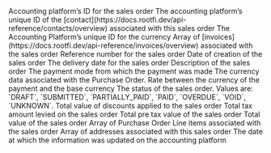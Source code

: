 <ResponseField name="platform_id" type="string" required>
  Accounting platform’s ID for the sales order
</ResponseField>

<ResponseField name="contact_id" type="string">
  The accounting platform’s unique ID of the [contact](https://docs.rootfi.dev/api-reference/contacts/overview) associated with this sales order
</ResponseField>

<ResponseField name="currency_id" type="string">
  The Accounting Platform’s unique ID for the currency
</ResponseField>

<ResponseField name="invoice_ids" type="string[]">
  Array of [invoices](https://docs.rootfi.dev/api-reference/invoices/overview) associated with the sales order
</ResponseField>

<ResponseField name="document_number" type="string">
  Reference number for the sales order
</ResponseField>

<ResponseField name="posted_date" type="string">
  Date of creation of the sales order
</ResponseField>

<ResponseField name="delivery_date" type="string">
  The delivery date for the sales order
</ResponseField>

<ResponseField name="description" type="string">
  Description of the sales order
</ResponseField>

<ResponseField name="payment_mode" type="string">
  The payment mode from which the payment was made
</ResponseField>

<ResponseField name="currency" type="Object">
  The currency data associated with the Purchase Order.
  <Expandable title="properties">
    <ResponseField name="data" type="Object">
      <Expandable title="properties">
        <Snippet file="currency_snippet.mdx" />
      </Expandable>
    </ResponseField>
  </Expandable>
</ResponseField>

<ResponseField name="currency_rate" type="float">
  Rate between the currency of the payment and the base currency
</ResponseField>

<ResponseField name="status" type="enum">
  The status of the sales order. Values are: `DRAFT`, `SUBMITTED`, `PARTIALLY_PAID`, `PAID`, `OVERDUE`, `VOID`, `UNKNOWN`.
</ResponseField>

<ResponseField name="total_discount" type="float">
  Total value of discounts applied to the sales order
</ResponseField>

<ResponseField name="tax_amount" type="float">
  Total tax amount levied on the sales order
</ResponseField>

<ResponseField name="sub_total" type="float">
  Total pre tax value of the sales order
</ResponseField>

<ResponseField name="total_amount" type="float">
  Total value of the sales order
</ResponseField>

<ResponseField name="line_items" type="Line Item">
  Array of Purchase Order Line items associated with the sales order
  <Expandable title="properties">
    <ResponseField name="data" type="Object">
      <Expandable title="properties">
        <Snippet file="line_items_snippeet.mdx" />
      </Expandable>
    </ResponseField>
  </Expandable>
</ResponseField>

<ResponseField name="addresses" type="Address">
  Array of addresses associated with this sales order
  <Expandable title="properties">
    <ResponseField name="data" type="Object">
      <Expandable title="properties">
        <Snippet file="addresses.mdx" />
      </Expandable>
    </ResponseField>
  </Expandable>
</ResponseField>

<ResponseField name="updated_at" type="string">
  The date at which the information was updated on the accounting platform
</ResponseField>
